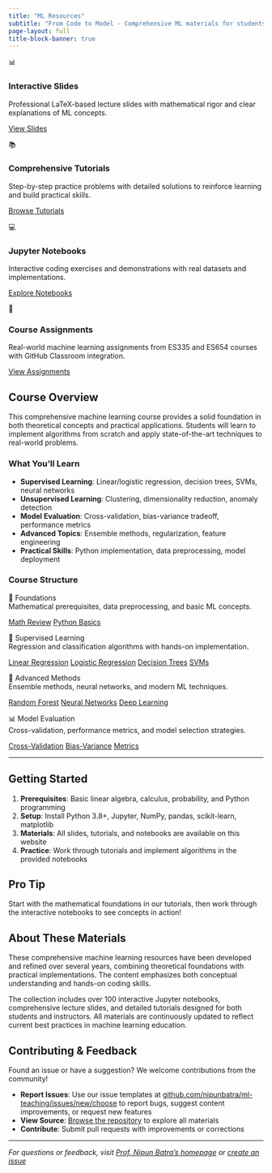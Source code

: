```yaml
---
title: "ML Resources"
subtitle: "From Code to Model - Comprehensive ML materials for students and instructors"
page-layout: full
title-block-banner: true
---
```


::: {.feature-grid}
::: {.feature-card}
<div class="feature-icon">📊</div>

### Interactive Slides
Professional LaTeX-based lecture slides with mathematical rigor and clear explanations of ML concepts.

[View Slides](slides.qmd){.btn .btn-primary}
:::

::: {.feature-card}
<div class="feature-icon">📚</div>

### Comprehensive Tutorials
Step-by-step practice problems with detailed solutions to reinforce learning and build practical skills.

[Browse Tutorials](tutorials.qmd){.btn .btn-primary}
:::

::: {.feature-card}
<div class="feature-icon">💻</div>

### Jupyter Notebooks
Interactive coding exercises and demonstrations with real datasets and implementations.

[Explore Notebooks](notebooks.qmd){.btn .btn-primary}
:::

::: {.feature-card}
<div class="feature-icon">📝</div>

### Course Assignments
Real-world machine learning assignments from ES335 and ES654 courses with GitHub Classroom integration.

[View Assignments](assignments.qmd){.btn .btn-primary}
:::
:::

## Course Overview

This comprehensive machine learning course provides a solid foundation in both theoretical concepts and practical applications. Students will learn to implement algorithms from scratch and apply state-of-the-art techniques to real-world problems.

### What You'll Learn

- **Supervised Learning**: Linear/logistic regression, decision trees, SVMs, neural networks
- **Unsupervised Learning**: Clustering, dimensionality reduction, anomaly detection  
- **Model Evaluation**: Cross-validation, bias-variance tradeoff, performance metrics
- **Advanced Topics**: Ensemble methods, regularization, feature engineering
- **Practical Skills**: Python implementation, data preprocessing, model deployment

### Course Structure

::: {.topic-card}
<div class="topic-title">📐 Foundations</div>
<div class="topic-description">Mathematical prerequisites, data preprocessing, and basic ML concepts.</div>

<div class="topic-links">
[Math Review](tutorials.qmd){.topic-link}
[Python Basics](notebooks.qmd){.topic-link}
</div>
:::

::: {.topic-card}
<div class="topic-title">🎯 Supervised Learning</div>
<div class="topic-description">Regression and classification algorithms with hands-on implementation.</div>

<div class="topic-links">
[Linear Regression](slides.qmd){.topic-link}
[Logistic Regression](slides.qmd){.topic-link}
[Decision Trees](slides.qmd){.topic-link}
[SVMs](slides.qmd){.topic-link}
</div>
:::

::: {.topic-card}
<div class="topic-title">🚀 Advanced Methods</div>
<div class="topic-description">Ensemble methods, neural networks, and modern ML techniques.</div>

<div class="topic-links">
[Random Forest](slides.qmd){.topic-link}
[Neural Networks](slides.qmd){.topic-link}
[Deep Learning](notebooks.qmd){.topic-link}
</div>
:::

::: {.topic-card}
<div class="topic-title">📊 Model Evaluation</div>
<div class="topic-description">Cross-validation, performance metrics, and model selection strategies.</div>

<div class="topic-links">
[Cross-Validation](tutorials.qmd){.topic-link}
[Bias-Variance](slides.qmd){.topic-link}
[Metrics](notebooks.qmd){.topic-link}
</div>
:::

---

## Getting Started

1. **Prerequisites**: Basic linear algebra, calculus, probability, and Python programming
2. **Setup**: Install Python 3.8+, Jupyter, NumPy, pandas, scikit-learn, matplotlib
3. **Materials**: All slides, tutorials, and notebooks are available on this website
4. **Practice**: Work through tutorials and implement algorithms in the provided notebooks

::: {.callout-tip}
## Pro Tip
Start with the mathematical foundations in our tutorials, then work through the interactive notebooks to see concepts in action!
:::

## About These Materials

These comprehensive machine learning resources have been developed and refined over several years, combining theoretical foundations with practical implementations. The content emphasizes both conceptual understanding and hands-on coding skills.

The collection includes over 100 interactive Jupyter notebooks, comprehensive lecture slides, and detailed tutorials designed for both students and instructors. All materials are continuously updated to reflect current best practices in machine learning education.

## Contributing & Feedback

Found an issue or have a suggestion? We welcome contributions from the community!

- **Report Issues**: Use our issue templates at [github.com/nipunbatra/ml-teaching/issues/new/choose](https://github.com/nipunbatra/ml-teaching/issues/new/choose) to report bugs, suggest content improvements, or request new features
- **View Source**: [Browse the repository](https://github.com/nipunbatra/ml-teaching) to explore all materials
- **Contribute**: Submit pull requests with improvements or corrections

---

*For questions or feedback, visit [Prof. Nipun Batra's homepage](https://nipunbatra.github.io) or [create an issue](https://github.com/nipunbatra/ml-teaching/issues)*